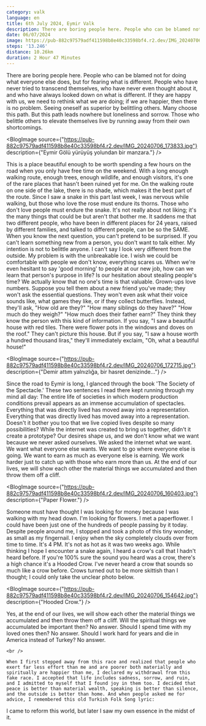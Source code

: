 ```yaml
---
category: valk
language: en
title: 6th July 2024, Eymir Valk
description: There are boring people here. People who can be blamed not for doing what everyone else does, but for fearing what is different. People who have never tried to transcend themselves, who have never even thought about it, and who have always looked down on what is different. If they are happy with us, we need to rethink what we are doing; if we are happier, then there is no problem.
date: 06/07/2024
image: https://pub-882c97579adf411598b8e40c33598bf4.r2.dev/IMG_20240706_154642.jpg
steps: '13.246'
distance: 10.26km
duration: 2 Hour 47 Minutes 
---
```



<Paragraph>
    There are boring people here. People who can be blamed not for doing what everyone else does, but for fearing what is different. People who have never tried to transcend themselves, who have never even thought about it, and who have always looked down on what is different. If they are happy with us, we need to rethink what we are doing; if we are happier, then there is no problem.
</Paragraph>

<Paragraph>
    Seeing oneself as superior by belittling others. Many choose this path. But this path leads nowhere but loneliness and sorrow. Those who belittle others to elevate themselves live by running away from their own shortcomings.
</Paragraph>

<BlogImage source={"https://pub-882c97579adf411598b8e40c33598bf4.r2.dev/IMG_20240706_173833.jpg"} description={"Eymir Gölü yürüyüş yolundan bir manzara."} />

<Paragraph>
    This is a place beautiful enough to be worth spending a few hours on the road when you only have free time on the weekend. With a long enough walking route, enough trees, enough wildlife, and enough visitors, it's one of the rare places that hasn't been ruined yet for me. On the walking route on one side of the lake, there is no shade, which makes it the best part of the route. Since I saw a snake in this part last week, I was nervous while walking, but those who love the rose must endure its thorns. Those who don't love people must endure the snake.
</Paragraph>

<Paragraph>
    It's not really about not liking; it's the many things that could be but aren't that bother me. It saddens me that two different people, who have been in different places for 24 years, raised by different families, and talked to different people, can be so the SAME. When you know the next question, you can't pretend to be surprised. If you can't learn something new from a person, you don't want to talk either. My intention is not to belittle anyone. I can't say I look very different from the outside. My problem is with the unbreakable ice. I wish we could be comfortable with people we don't know, everything scares us. When we're even hesitant to say 'good morning' to people at our new job, how can we learn that person's purpose in life? Is our hesitation about stealing people's time? We actually know that no one's time is that valuable.
</Paragraph>


<Quote from="Küçük Prens">
    Grown-ups love numbers. Suppose you tell them about a new friend you've made; they won't ask the essential questions. They won't even ask what their voice sounds like, what games they like, or if they collect butterflies. Instead, they'll ask, "How old are they?" "How many siblings do they have?" "How much do they weigh?" "How much does their father earn?" They think they know the person with this kind of information. If you say, "I saw a beautiful house with red tiles. There were flower pots in the windows and doves on the roof." They can't picture this house. But if you say, "I saw a house worth a hundred thousand liras," they'll immediately exclaim, "Oh, what a beautiful house!"
</Quote>

<BlogImage source={"https://pub-882c97579adf411598b8e40c33598bf4.r2.dev/IMG_20240706_172715.jpg"} description={"Demir attım yalnızlığa, bir hasret denizinde..."} />

<Paragraph>
    Since the road to Eymir is long, I glanced through the book 'The Society of the Spectacle.' These two sentences I read there kept running through my mind all day:
</Paragraph>

<Quote>
    The entire life of societies in which modern production conditions prevail appears as an immense accumulation of spectacles. Everything that was directly lived has moved away into a representation.
</Quote>

<Paragraph>
    Everything that was directly lived has moved away into a representation. Doesn't it bother you too that we live copied lives despite so many possibilities? While the internet was created to bring us together, didn't it create a prototype?
</Paragraph>

<Paragraph>
    Our desires shape us, and we don't know what we want because we never asked ourselves. We asked the internet what we want. We want what everyone else wants. We want to go where everyone else is going. We want to earn as much as everyone else is earning. We work harder just to catch up with those who earn more than us. At the end of our lives, we will show each other the material things we accumulated and then throw them off a cliff.
</Paragraph>

<BlogImage source={"https://pub-882c97579adf411598b8e40c33598bf4.r2.dev/IMG_20240706_160403.jpg"} description={"Paper Flower."} />

<Paragraph>
    Someone must have thought I was looking for money because I was walking with my head down. I'm looking for flowers. I met a paperflower. I could have been just one of the hundreds of people passing by it today. Despite people around me, I stopped and took a photo of this tiny wonder, as small as my fingernail.
</Paragraph>

<Paragraph>
    I enjoy when the sky completely clouds over from time to time. It's 4 PM. It's not as hot as it was two weeks ago. While thinking I hope I encounter a snake again, I heard a crow's call that I hadn't heard before. If you're 100% sure the sound you heard was a crow, there's a high chance it's a Hooded Crow. I've never heard a crow that sounds so much like a crow before. Crows turned out to be more skittish than I thought; I could only take the unclear photo below.
</Paragraph>

<BlogImage source={"https://pub-882c97579adf411598b8e40c33598bf4.r2.dev/IMG_20240706_154642.jpg"} description={"Hooded Crow."} />

<Paragraph>
    Yes, at the end of our lives, we will show each other the material things we accumulated and then throw them off a cliff. Will the spiritual things we accumulated be important then? No answer. Should I spend time with my loved ones then? No answer. Should I work hard for years and die in America instead of Turkey? No answer.

    <br />

    When I first stepped away from this race and realized that people who exert far less effort than me and are poorer both materially and spiritually are happier than me, I declared my withdrawal from this fake race. I accepted that life includes sadness, sorrow, and ruin, and I admitted to myself that I found joy in them too. I decided that peace is better than material wealth, speaking is better than silence, and the outside is better than home. And when people asked me for advice, I remembered this old Turkish Folk Song lyric: 
</Paragraph>

<Quote>
    I came to reform this world, but later I saw my own essence in the midst of it.
</Quote>